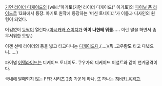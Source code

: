 {{{#!html
<object width="425" height="344"><param name="movie" value="http://www.youtube.com/v/kBvj0HBc-3Y&color1=0x5d1719&color2=0xcd311b&hl=ko&feature=player_embedded&fs=1"></param><param name="allowFullScreen" value="true"></param><param name="allowScriptAccess" value="always"></param><embed src="http://www.youtube.com/v/kBvj0HBc-3Y&color1=0x5d1719&color2=0xcd311b&hl=ko&feature=player_embedded&fs=1" type="application/x-shockwave-flash" allowfullscreen="true" allowScriptAccess="always" width="425" height="344"></embed></object>
}}}

[[가면 라이더 디케이드]]의 [wiki:"아기토(가면 라이더 디케이드)" 아기토]의 [[파이널 폼 라이드]]로 13화에서 등장. 아기토 원작에 등장하는 '머신 토네이더'가 이름과 디자인의 원형이 되었다.

어김없이 [[등짝]]이 열린다.([[아시카와 쇼이치]]가 '''어이 나한테 뭐를.....''' 이란 말을 하면서 좀 무서워한 모양.) 

이젠 선배 라이더의 등을 밟고 타고다니는 [[디케이드]]다.(....)(뭐..고우람도 타고 다녔으니......)

파이널 [[어택라이드]]는 디케이드 토네이도. 쿠우가의 디케이드 어설트와 같이 연계공격이다.

국내에 발매되지 않는 FFR 시리즈 2종 가운데 하나. 또 하나는 [[히비키 음격고]].
